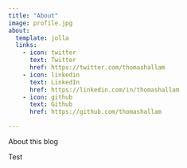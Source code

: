 ```yaml
---
title: "About"
image: profile.jpg
about:
  template: jolla
  links:
    - icon: twitter
      text: Twitter
      href: https://twitter.com/thomashallam
    - icon: linkedin
      text: LinkedIn
      href: https://linkedin.com/in/thomashallam
    - icon: github
      text: Github
      href: https://github.com/thomashallam

---
```


About this blog

Test